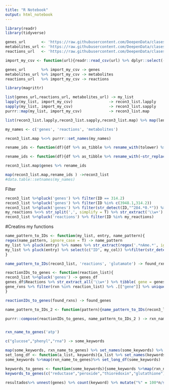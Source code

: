 ```yaml
---
title: "R Notebook"
output: html_notebook
---
```


```r
library(readr)
library(tidyverse)

genes_url       <- 'https://raw.githubusercontent.com/DeepenData/clases/master/04-filters-programacion-funcional-apply-map/recon3_genes_to_reactionIDs.csv'
metabolites_url <- 'https://raw.githubusercontent.com/DeepenData/clases/master/04-filters-programacion-funcional-apply-map/recon3_metabolite_metadata.csv'
reactions_url   <- 'https://raw.githubusercontent.com/DeepenData/clases/master/04-filters-programacion-funcional-apply-map/recon3_reactions_metadata.csv'

import_my_csv <- function(url){readr::read_csv(url) %>% dplyr::select(-matches("x1")) %>% return}

genes_url       %>% import_my_csv -> genes
metabolites_url %>% import_my_csv -> metabolites
reactions_url   %>% import_my_csv -> reactions
```

```r
library(magrittr)

list(genes_url,reactions_url, metabolites_url) -> my_list
lapply(my_list, import_my_csv)                -> recon3_list.lapply
sapply(my_list, import_my_csv)                -> recon3_list.sapply
purrr::map(my_list, import_my_csv)            -> recon3_list.map

list(recon3_list.lapply,recon3_list.sapply,recon3_list.map) %>% map(length)

my_names <- c('genes', 'reactions', 'metabolites')

recon3_list.map %<>% purrr::set_names(my_names)

rename_ids <- function(df){df %>% as_tibble %>% rename_with(tolower) %>%  rename_with(~str_replace(., '.*id.*','ID'))}

rename_ids <- function(df){df %>% as_tibble %>% rename_with(~str_replace(.,regex('.*iD.*', ignore_case = T) ,'ID'))}

recon3_list.map$genes %>% rename_ids

map(recon3_list.map,rename_ids ) ->recon3_list
#data.table::setnames(my_names)
```
Filter
```r
recon3_list %>%pluck('genes') %>% filter(ID == 314.2)
recon3_list %>%pluck('genes') %>% filter(ID %in% c(3948.1,314.2))
recon3_list %>%pluck('genes') %>% filter(str_detect(ID,"^284.*0.*")) %>% .[["Reactions"]] %>% .[2] -> my_reactions
my_reactions %<>% str_split(',', simplify = T) %>% str_extract('\\w+')
recon3_list %>%pluck('reactions') %>% filter(ID %in% my_reactions)
```

#Creatins my functions
```r

name_pattern_to_IDs <- function(my_list, entry, name_pattern){
regex(name_pattern, ignore_case = T) -> name_pattern
my_list %>% pluck(entry) %>% names %>% str_extract(regex('.*nAme.*', ignore_case = T)) %>% na.exclude %>% as.character -> my_col
my_list %>% pluck(entry) %>% select(c("ID", my_col)) %>%filter(str_detect(.[[2]],name_pattern)) %>% .[['ID']] %>% return()
}

name_pattern_to_IDs(recon3_list, 'reactions', 'glutamate') -> found_rxns
```

```r
reactionIDs_to_genes <- function(reaction_list){
recon3_list %>%pluck('genes') -> genes_df
genes_df$Reactions %>% str_extract_all('\\w+') %>% tibble( gene = genes_df$ID, rxn=.) %>% unnest(cols = rxn) -> gene_rxns
gene_rxns %>% filter(rxn %in% reaction_list) %>% .[["gene"]] %>% unique() %>% return()
}

reactionIDs_to_genes(found_rxns) -> found_genes
```

```r

name_pattern_to_IDs_2 <- function(pattern){name_pattern_to_IDs(recon3_list, 'reactions', pattern)}

purrr::compose(reactionIDs_to_genes, name_pattern_to_IDs_2 ) -> rxn_name_to_genes


rxn_name_to_genes('atp')

```

```r
c("glucose","phenyl","rna") -> some_keywords

map(some_keywords, rxn_name_to_genes) %>% set_names(some_keywords) %>% tibble(genes=., keyword = some_keywords) %>% unnest(cols = c(genes))
set_long_df <- function(a_list, keywords){a_list %>% set_names(keywords) %>% tibble(genes=., keyword = keywords) %>% unnest(cols = c(genes))}
some_keywords %>%map(rxn_name_to_genes)%>% set_long_df(some_keywords)
```
```r
keywords_to_genes <- function(some_keywords){some_keywords %>%map(rxn_name_to_genes)%>% set_long_df(some_keywords)}
keywords_to_genes(c("reductase","peroxide","thioredoxin","glutathione") ) %>% tidyr::nest(genes= genes) -> resultados #%>% unnest(genes)
```
```r
resultados%>% unnest(genes) %>% count(keyword) %>% mutate("%" = 100*n/sum(n))
```
































